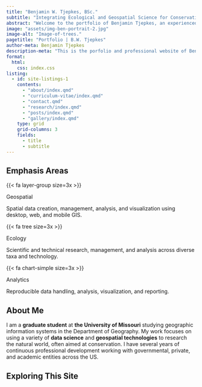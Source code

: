 ---
title: "Benjamin W. Tjepkes, BSc."
subtitle: "Integrating Ecological and Geospatial Science for Conservation"
abstract: "Welcome to the portfolio of Benjamin Tjepkes, an experienced wildlife ecologist and studying geographer. This site provides an overview of my professional experience and a showcase of my technical writings and visualizations."
image: "assets/img-ben-portrait-2.jpg"
image-alt: "Image-of-trees."
pagetitle: "Portfolio | B.W. Tjepkes"
author-meta: Benjamin Tjepkes
description-meta: "This is the porfolio and professional website of Benjamin Tjepkes."
format:
  html:
    css: index.css
listing:
  - id: site-listings-1
    contents:
      - "about/index.qmd"
      - "curriculum-vitae/index.qmd"
      - "contact.qmd"
      - "research/index.qmd"
      - "posts/index.qmd"
      - "gallery/index.qmd"      
    type: grid
    grid-columns: 3
    fields:
      - title
      - subtitle
---

## Emphasis Areas {.h2-index}

:::{.container}

:::{.row}
    
:::{.col-sm}

{{< fa layer-group size=3x >}}

::: {.col-heading}
Geospatial
:::

Spatial data creation, management, analysis, and visualization using desktop, web, and mobile GIS.

:::
    
:::{.col-sm}

{{< fa tree size=3x >}}

::: {.col-heading}
Ecology
:::

Scientific and technical research, management, and analysis across diverse taxa and technology.
    
:::

:::{.col-sm}

{{< fa chart-simple size=3x >}}

::: {.col-heading}
Analytics
:::

Reproducible data handling, analysis, visualization, and reporting.
    
:::
<!-- :::{.col-sm} -->

<!-- {{< fa file-code size=3x >}} -->

<!-- ::: {.col-heading} -->
<!-- Design & Visualization -->
<!-- ::: -->

<!-- Front-end web development with HTML, CSS, and JSON. Version control using git/GitHub. Proficient in data visualization for technical and creative projects. -->

<!-- ::: -->
  
:::
  
:::

## About Me {.h2-index}

::: {.index-intro-start}

::: {.index-intro-start-text}

I am a **graduate student** at **the University of Missouri** studying geographic information systems in the Department of Geography. My work focuses on using a variety of **data science** and **geospatial technologies** to research the natural world, often aimed at conservation. I have several years of continuous professional development working with governmental, private, and academic entities across the US.

:::
:::


## Exploring This Site {.h2-index}

::: {#site-listings-1}
:::


<!-- ::: {.callout-important collapse="true" } -->

<!-- ## My Latest Professional Updates -->

<!-- - **Sept 2023 --** I recently attended the [2023 Posit Conference](https://posit.co/conference/) and enjoyed learning more about open source data science. -->
<!-- - **Aug 2023 --** I have started graduate school at the University of Missouri [Department of Geography](https://geography.missouri.edu). Updates on my thesis work coming soon! -->
<!-- - **July 2023 --** One of my maps, *Stamped in History: 50 Years of Imperiled Species Conservation*, was [awarded second place](https://www.gisci.org/About-Us/Map-Contest/Previous-Contest-Winners) (Professional Category) in the 2023 GIS Certification Institute map contest. -->
<!-- - **April 2023 --** I was fortunate to give a talk about some of my work (integrating geospatial modeling and reproducible reporting for bat conservation) at the 2023 Missouri GIS Conference. -->
<!-- ::: -->


